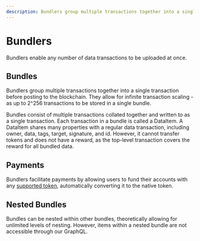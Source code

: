 ```yaml
---
description: Bundlers group multiple transactions together into a single transaction.
---
```


# Bundlers

Bundlers enable any number of data transactions to be uploaded at once. 

## Bundles

Bundlers group multiple transactions together into a single transaction before posting to the blockchain. They allow for infinite transaction scaling - as up to 2^256 transactions to be stored in a single bundle. 

Bundles consist of multiple transactions collated together and written to as a single transaction. Each transaction in a bundle is called a DataItem. A DataItem shares many properties with a regular data transaction, including owner, data, tags, target, signature, and id. However, it cannot transfer tokens and does not have a reward, as the top-level transaction covers the reward for all bundled data.

## Payments

Bundlers facilitate payments by allowing users to fund their accounts with any [supported token](/build/d/features/supported-tokens), automatically converting it to the native token.

## Nested Bundles

Bundles can be nested within other bundles, theoretically allowing for unlimited levels of nesting. However, items within a nested bundle are not accessible through our GraphQL.

